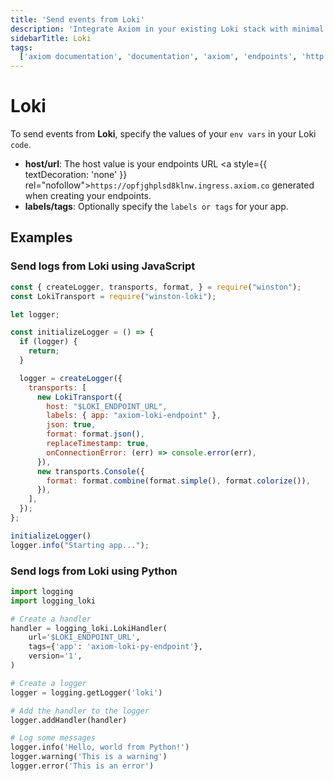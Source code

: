 ```yaml
---
title: 'Send events from Loki'
description: 'Integrate Axiom in your existing Loki stack with minimal effort and without breaking any of your existing Loki workflows.'
sidebarTitle: Loki
tags:   
  ['axiom documentation', 'documentation', 'axiom', 'endpoints', 'http', 'syslog', 'splunk', 'datadog', 'loki', 'honeycomb', 'javascript', 'python']
---
```


# Loki

To send events from **Loki**, specify the values of your `env vars` in your Loki `code`.

- **host/url**: The host value is your endpoints URL <a style={{ textDecoration: 'none' }} rel="nofollow">`https://opfjghplsd8klnw.ingress.axiom.co`</a> generated when creating your endpoints.
- **labels/tags**: Optionally specify the `labels or tags` for your app.

## Examples

### Send logs from Loki using JavaScript

```js copy
const { createLogger, transports, format, } = require("winston");
const LokiTransport = require("winston-loki");

let logger;

const initializeLogger = () => {
  if (logger) {
    return;
  }

  logger = createLogger({
    transports: [
      new LokiTransport({
        host: "$LOKI_ENDPOINT_URL",
        labels: { app: "axiom-loki-endpoint" },
        json: true,
        format: format.json(),
        replaceTimestamp: true,
        onConnectionError: (err) => console.error(err),
      }),
      new transports.Console({
        format: format.combine(format.simple(), format.colorize()),
      }),
    ],
  });
};

initializeLogger()
logger.info("Starting app...");
```

### Send logs from Loki using Python

```py copy
import logging
import logging_loki

# Create a handler
handler = logging_loki.LokiHandler(
    url='$LOKI_ENDPOINT_URL',
    tags={'app': 'axiom-loki-py-endpoint'},
    version='1',
)

# Create a logger
logger = logging.getLogger('loki')

# Add the handler to the logger
logger.addHandler(handler)

# Log some messages
logger.info('Hello, world from Python!')
logger.warning('This is a warning')
logger.error('This is an error')
```